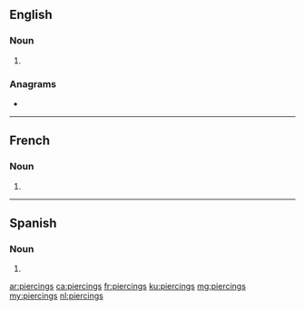 {{also|Piercings}}
==English==

===Noun===
{{head|en|noun plural form}}

# {{plural of|piercing|lang=en}}

===Anagrams===
* {{l|en|précising}}

----

==French==

===Noun===
{{head|fr|noun plural form|g=?}}

# {{plural of|piercing|lang=fr}}
----
==Spanish==

===Noun===
{{head|es|noun form}}

# {{plural of|piercing|lang=es}}

[[ar:piercings]]
[[ca:piercings]]
[[fr:piercings]]
[[ku:piercings]]
[[mg:piercings]]
[[my:piercings]]
[[nl:piercings]]